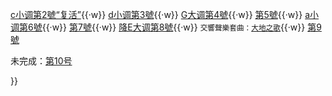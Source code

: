 {{Navbox
|name  = 马勒交响曲
|titlestyle = background:tan;
|title = [[古斯塔夫·馬勒|马勒]][[交响曲]]
|list1 = <div>
{{nowrap begin}}
[[第1号交响曲 (马勒)|D大调第1號“巨人”]]{{·w}}
[[第2号交响曲 (马勒)|c小调第2號“复活”]]{{·w}}
[[第3号交响曲 (马勒)|d小调第3號]]{{·w}}
[[第4号交响曲 (马勒)|G大调第4號]]{{·w}}
[[第5号交响曲 (马勒)|第5號]]{{·w}}
[[第6号交响曲 (马勒)|a小调第6號]]{{·w}}
[[第7号交响曲 (马勒)|第7號]]{{·w}}
[[第8号交响曲 (马勒)|降E大调第8號]]{{·w}}
<small>交響聲樂套曲：[[大地之歌]]</small>{{·w}}
[[第9号交响曲 (马勒)|第9號]]
{{nowrap end}}

未完成：[[第10号交响曲 (马勒)|第10号]]</small>
</div>
}}<noinclude>
</noinclude>